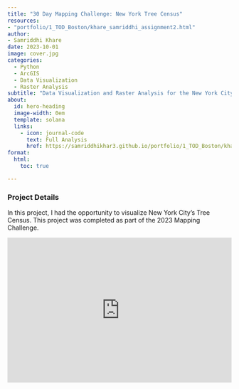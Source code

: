 ```yaml
---
title: "30 Day Mapping Challenge: New York Tree Census"
resources: 
- "portfolio/1_TOD_Boston/khare_samriddhi_assignment2.html"
author:
- Samriddhi Khare
date: 2023-10-01
image: cover.jpg
categories:
  - Python
  - ArcGIS
  - Data Visualization
  - Raster Analysis
subtitle: "Data Visualization and Raster Analysis for the New York City Tree Census."
about:
  id: hero-heading
  image-width: 0em
  template: solana
  links:
    - icon: journal-code
      text: Full Analysis
      href: https://samriddhikhar3.github.io/portfolio/1_TOD_Boston/khare_samriddhi_assignment2.html  
format:
  html:
    toc: true

---
```


### Project Details

In this project, I had the opportunity to visualize New York City's Tree Census. This project was completed as part of the 2023 Mapping Challenge.  

<div style="position:relative;padding-top:max(60%,326px);height:0;width:100%"><iframe allow="clipboard-write" sandbox="allow-top-navigation allow-top-navigation-by-user-activation allow-downloads allow-scripts allow-same-origin allow-popups allow-modals allow-popups-to-escape-sandbox allow-forms" allowfullscreen="true" style="position:absolute;border:none;width:100%;height:100%;left:0;right:0;top:0;bottom:0;" src="https://e.issuu.com/embed.html?d=withbackcover&u=samriddhikhare"></iframe></div>






